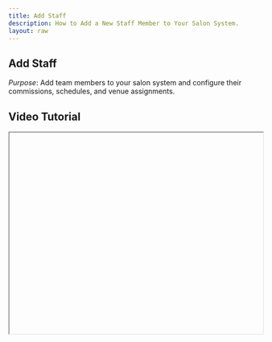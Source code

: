 ```yaml
---
title: Add Staff
description: How to Add a New Staff Member to Your Salon System.
layout: raw
---
```



<div className="mdx-content">

## Add Staff

  

*Purpose*: Add team members to your salon system and configure their commissions, schedules, and venue assignments.

## Video Tutorial



<iframe
  width="100%"
  height="400"
  title="Add Staff Tutorial"
  allowFullScreen
  className="rounded-lg"
/>

---

## Steps:



❶ **On the main dashboard, click on the “Staff” option located in the left-hand menu.**  
❷ **Inside the Staff section, ensure you are in the “Members” tab (default tab).**  
❸ **Click on the “Add Staff” button found in the top-right corner of the screen.**  
❹ **A side panel will appear with a form. Begin by uploading an image for the staff member.**  
❺ **Fill in all required basic information such as name, email, phone number, gender, job role, and specialization.**  
❻ **Provide links to their Facebook and Instagram profiles if available.**  
❼ **Add the address of the staff member.**  
❽ **Click Next to proceed to the commission section.**  
❾ **Set commission percentages for different categories: Service, Book-a-Look, Package, Voucher, Membership, and Product.**  
❿ **Click Next to assign one or more venues where this staff member will work.**  
⓫ **After reviewing all the details, click on the “Save” button to create the staff profile.**

---

**Tip for First-Time Users**:  
Be sure to assign venues and commissions correctly to avoid staff visibility or payout issues.

<div className="space-y-4 mt-6">

<div className="my-10 border-t border-gray-200" />

## More questions about this



</div>
<div className="space-y-4 mt-6">
  <details className="bg-white rounded-md p-4 border border-gray-300">
  <summary
    className="font-medium text-base text-gray-900"
    style={{
      backgroundColor: 'transparent',
      outline: 'none',
      cursor: 'pointer',
      userSelect: 'none',
      listStyle: 'none',
    }}
  >Can I edit staff later?</summary>
   <p className="mt-2 text-sm text-gray-700">
      Yes, go to the staff list, click ⋮ and choose Edit to update staff details anytime.
    </p>
  </details>

  <details className="bg-white rounded-md p-4 border border-gray-300">
  <summary
    className="font-medium text-base text-gray-900"
    style={{
      backgroundColor: 'transparent',
      outline: 'none',
      cursor: 'pointer',
      userSelect: 'none',
      listStyle: 'none',
    }}
  >Are commissions mandatory?</summary>
    <p className="mt-2 text-sm text-gray-700">
      No, you can leave them blank if commissions don’t apply to that staff member.
    </p>
  </details>
</div>
</div>

---

<div className="space-y-4 mt-6">

<div className="my-10 border-t border-gray-200" />

<div className="mdx-content mt-10">

Was this article helpful?

<div style={{ display: 'flex', gap: '1rem' }}>
  <button style={{ padding: '0.5rem', borderRadius: '9999px', backgroundColor: '#f0f0f0' }}>
    👍
  </button>
  <button style={{ padding: '0.5rem', borderRadius: '9999px', backgroundColor: '#f0f0f0' }}>
    👎
  </button>
</div>
</div>

---
</div>
